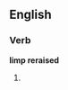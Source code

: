 ==English==

===Verb===
'''limp reraised'''

# {{past of|limp reraise}}
{{count page|[[Wiktionary:Page count]]}}